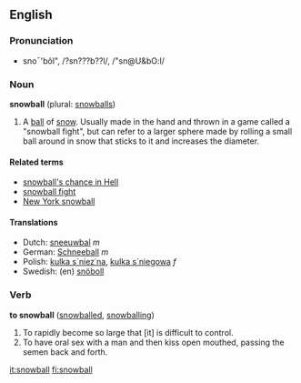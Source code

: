 ==English==
===Pronunciation===
*sno¯'bôl", /?sn???b??l/, /"sn@U&bO:l/

===Noun===
'''snowball''' (plural: [[snowballs]])

#A [[ball]] of [[snow]].  Usually made in the hand and thrown in a game called a "snowball fight", but can refer to a larger sphere made by rolling a small ball around in snow that sticks to it and increases the diameter.

==== Related terms ====
*[[snowball's chance in Hell]]
*[[snowball fight]]
*[[New York snowball]]

==== Translations ====
*Dutch: [[sneeuwbal]] ''m''
*German: [[Schneeball]] ''m''
*Polish: [[kulka s´niez˙na]], [[kulka s´niegowa]] ''f''
*Swedish: (en) [[snöboll]]

===Verb===
'''to snowball''' ([[snowballed]], [[snowballing]])

#To rapidly become so large that [it] is difficult to control.
#To have oral sex with a man and then kiss open mouthed, passing the semen back and forth.

[[it:snowball]]
[[fi:snowball]]